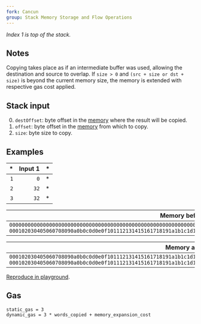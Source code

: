 ```yaml
---
fork: Cancun
group: Stack Memory Storage and Flow Operations
---
```


_Index 1 is top of the stack._

## Notes

Copying takes place as if an intermediate buffer was used, allowing the destination and source to overlap.
If `size > 0` and `(src + size or dst + size)` is beyond the current memory size, the memory is extended with respective gas cost applied.

## Stack input

0. `destOffset`: byte offset in the [memory](/about) where the result will be copied.
1. `offset`: byte offset in the [memory](/about) from which to copy.
2. `size`: byte size to copy.

## Examples

|  \* | Input 1 |  \* |
| --: | ------: | --: |
| `1` |     `0` |  \* |
| `2` |    `32` |  \* |
| `3` |    `32` |  \* |

|                                                                                                                       Memory before |
| ----------------------------------------------------------------------------------------------------------------------------------: |
| `0000000000000000000000000000000000000000000000000000000000000000 000102030405060708090a0b0c0d0e0f101112131415161718191a1b1c1d1e1f` |

|                                                                                                                        Memory after |
| ----------------------------------------------------------------------------------------------------------------------------------: |
| `000102030405060708090a0b0c0d0e0f101112131415161718191a1b1c1d1e1f 000102030405060708090a0b0c0d0e0f101112131415161718191a1b1c1d1e1f` |

[Reproduce in playground](/playground?fork=cancun&unit=Wei&codeType=Mnemonic&code='ySet%20the%20stateuv0x000102030405060708090a0b0c0d0e0f101112131415161718191a1b1c1d1e1f~32wMSTOREwwyExamplrsizroffset~0%20%2Fydestination%20offsetwMCOPY'~u1%20y%2F%2F%20w%5Cnv32%20uwPUSHre~vy%01ruvwy~_).

## Gas

    static_gas = 3
    dynamic_gas = 3 * words_copied + memory_expansion_cost
